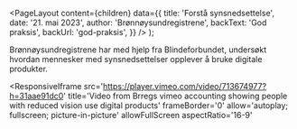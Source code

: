 
<Meta
  title='Forstå synsnedsettelse'
  description='Brønnøysundregistrene har undersøkt hvordan mennesker med synsnedsettelser opplever å bruke digitale produkter.'
/>

  <PageLayout
    content={children}
    data={{
      title: 'Forstå synsnedsettelse',
      date: '21. mai 2023',
      author: 'Brønnøysundregistrene',
      backText: 'God praksis',
      backUrl: 'god-praksis',
    }}
  />
);

Brønnøysundregistrene har med hjelp fra Blindeforbundet, undersøkt hvordan mennesker med synsnedsettelser opplever å bruke digitale produkter.

<ResponsiveIframe
  src='https://player.vimeo.com/video/713674977?h=31aae91dc0'
  title='Video from Brregs vimeo accounting showing people with reduced vision use digital products'
  frameBorder='0'
  allow='autoplay; fullscreen; picture-in-picture'
  allowFullScreen
  aspectRatio='16-9'
></ResponsiveIframe>
